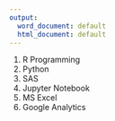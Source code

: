 ```yaml
---
output:
  word_document: default
  html_document: default
---
```

1. R Programming
2. Python
3. SAS
4. Jupyter Notebook
5. MS Excel
6. Google Analytics